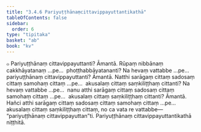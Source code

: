 ```yaml
---
title: "3.4.6 Pariyuṭṭhānaṃcittavippayuttantikathā"
tableOfContents: false
sidebar:
  order: 6
type: "tipitaka"
basket: "ab"
book: "kv"
---
```



<DynamicBreadcrumb />

<Division number="702" book="kv" bookNo="32" page="363">

<Paragraph number="2251" book="kv">
๐ Pariyuṭṭhānaṃ cittavippayuttanti? Āmantā. Rūpaṃ nibbānaṃ cakkhāyatanaṃ …pe…  phoṭṭhabbāyatananti? Na hevaṃ vattabbe …pe…  pariyuṭṭhānaṃ cittavippayuttanti? Āmantā. Natthi sarāgaṃ cittaṃ sadosaṃ cittaṃ samohaṃ cittaṃ …pe…  akusalaṃ cittaṃ saṃkiliṭṭhaṃ cittanti? Na hevaṃ vattabbe …pe…  nanu atthi sarāgaṃ cittaṃ sadosaṃ cittaṃ samohaṃ cittaṃ …pe…  akusalaṃ cittaṃ saṃkiliṭṭhaṃ cittanti? Āmantā. Hañci atthi sarāgaṃ cittaṃ sadosaṃ cittaṃ samohaṃ cittaṃ …pe…  akusalaṃ cittaṃ saṃkiliṭṭhaṃ cittaṃ, no ca vata re vattabbe—  “pariyuṭṭhānaṃ cittavippayuttan”ti.

</Paragraph>
</Division>

<Paragraph number="2252" type="center" book="kv">
Pariyuṭṭhānaṃ cittavippayuttantikathā niṭṭhitā.
</Paragraph>